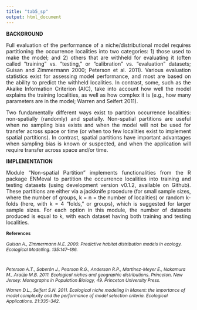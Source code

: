 ```yaml
---
title: "tab5_sp"
output: html_document
---
```

**BACKGROUND**  
<p align="justify">
Full evaluation of the performance of a niche/distributional model requires partitioning the occurrence localities into two categories: 1) those used to make the model; and 2) others that are withheld for evaluating it (often called “training” vs. “testing,” or “calibration” vs. “evaluation” datasets; Guisan and Zimmermann 2000; Peterson et al. 2011). Various evaluation statistics exist for assessing model performance, and most are based on the ability to predict the withheld localities. In contrast, some, such as the Akaike Information Criterion (AIC), take into account how well the model explains the training localities, as well as how complex it is (e.g., how many parameters are in the model; Warren and Seifert 2011).</p>
<p align="justify">
Two fundamentally different ways exist to partition occurrence localities: non-spatially (randomly) and spatially. Non-spatial partitions are useful when no sampling bias exists and when the model will not be used for transfer across space or time (or when too few localities exist to implement spatial partitions). In contrast, spatial partitions have important advantages when sampling bias is known or suspected, and when the application will require transfer across space and/or time.  
</p>
**IMPLEMENTATION**
<p align="justify">
Module “Non-spatial Partition” implements functionalities from the R package ENMeval to partition the occurrence localities into training and testing datasets (using development version v0.1.2, available on Github). These partitions are either via a jackknife procedure (for small sample sizes, where the number of groups, k = n = the number of localities) or random k-folds (here, with k = 4 “folds,” or groups), which is suggested for larger sample sizes. For each option in this module, the number of datasets produced is equal to k, with each dataset having both training and testing localities.  
</p>

<p>
<div style="font-size:9pt;font-weight:bold">References</div><p>
<div style="font-size:9pt;font-style:italic">
Guisan A., Zimmermann N.E. 2000. Predictive habitat distribution models in ecology. Ecological Modelling. 135:147–186.<p><br>

Peterson A.T., Soberón J., Pearson R.G., Anderson R.P., Martinez-Meyer E., Nakamura M., Araújo M.B. 2011. Ecological niches and geographic distributions. Princeton, New Jersey: Monographs in Population Biology, 49. Princeton University Press.<p>

Warren D.L., Seifert S.N. 2011. Ecological niche modeling in Maxent: the importance of model complexity and the performance of model selection criteria. Ecological Applications. 21:335–342.<p>
</div>